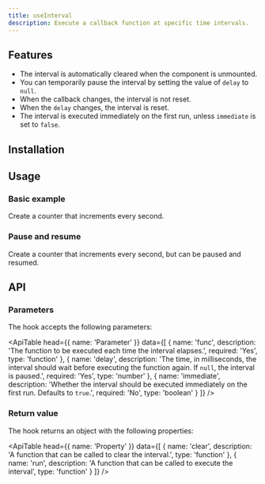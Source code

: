 ```yaml
---
title: useInterval
description: Execute a callback function at specific time intervals.
---
```


## Features

- The interval is automatically cleared when the component is unmounted.
- You can temporarily pause the interval by setting the value of `delay` to `null`.
- When the callback changes, the interval is not reset.
- When the `delay` changes, the interval is reset.
- The interval is executed immediately on the first run, unless `immediate` is set to `false`.

## Installation

<Snippet pkg text='@raddix/use-interval' />

## Usage

### Basic example

Create a counter that increments every second.

<CodeBlock folder='use-interval' file='example1.tsx' />

### Pause and resume

Create a counter that increments every second, but can be paused and resumed.

<CodeBlock folder='use-interval' file='example2.tsx' />

## API

### Parameters

The hook accepts the following parameters:

<ApiTable
  head={{
    name: 'Parameter'
  }}
  data={[
    {
      name: 'func',
      description:
        'The function to be executed each time the interval elapses.',
      required: 'Yes',
      type: 'function'
    },
    {
      name: 'delay',
      description:
        'The time, in milliseconds, the interval should wait before executing the function again. If `null`, the interval is paused.',
      required: 'Yes',
      type: 'number'
    },
    {
      name: 'immediate',
      description:
        'Whether the interval should be executed immediately on the first run. Defaults to `true`.',
      required: 'No',
      type: 'boolean'
    }
  ]}
/>

### Return value

The hook returns an object with the following properties:

<ApiTable
  head={{
    name: 'Property'
  }}
  data={[
    {
      name: 'clear',
      description: 'A function that can be called to clear the interval.',
      type: 'function'
    },
    {
      name: 'run',
      description: 'A function that can be called to execute the interval',
      type: 'function'
    }
  ]}
/>
